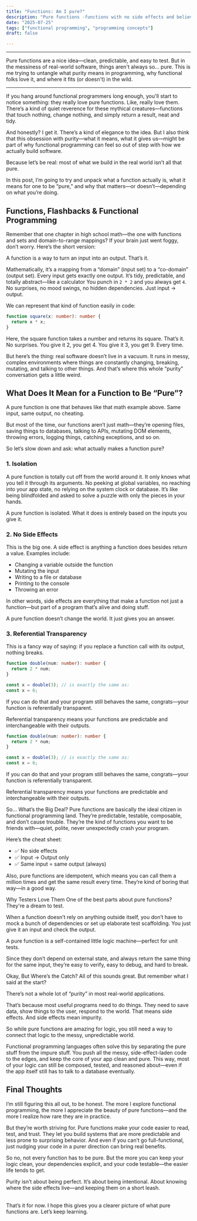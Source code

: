 ```yaml
---
title: "Functions: Am I pure?"
description: "Pure functions -functions with no side effects and believe me functional programming and pure functions have some desirable properties, that are much rather well said than proper implemented"
date: "2025-07-25"
tags: ["functional programming", "programming concepts"]
draft: false

---
```


---


<Callout type="tldr" title="TL;DR:"> Pure functions are a nice idea—clean, predictable, and easy to test. But in the messiness of real-world software, things aren't always so... pure. This is me trying to untangle what purity means in programming, why functional folks love it, and where it fits (or doesn't) in the wild. </Callout>

---

If you hang around functional programmers long enough, you'll start to notice something: they really love pure functions. Like, really love them. There’s a kind of quiet reverence for these mythical creatures—functions that touch nothing, change nothing, and simply return a result, neat and tidy.

And honestly? I get it. There’s a kind of elegance to the idea. But I also think that this obsession with purity—what it means, what it gives us—might be part of why functional programming can feel so out of step with how we actually build software.

Because let’s be real: most of what we build in the real world isn’t all that pure.

In this post, I’m going to try and unpack what a function actually is, what it means for one to be “pure,” and why that matters—or doesn’t—depending on what you’re doing.

## Functions, Flashbacks & Functional Programming
Remember that one chapter in high school math—the one with functions and sets and domain-to-range mappings? If your brain just went foggy, don’t worry. Here’s the short version:

A function is a way to turn an input into an output. That’s it.

Mathematically, it’s a mapping from a “domain” (input set) to a “co-domain” (output set). Every input gets exactly one output. It’s tidy, predictable, and totally abstract—like a calculator You punch in `2 * 2` and you always get `4`. No surprises, no mood swings, no hidden dependencies. Just input → output.

We can represent that kind of function easily in code:

```ts
function square(x: number): number {
  return x * x;
}
```

Here, the square function takes a number and returns its square. That’s it. No surprises. You give it 2, you get 4. You give it 3, you get 9. Every time.

But here’s the thing: real software doesn’t live in a vacuum. It runs in messy, complex environments where things are constantly changing, breaking, mutating, and talking to other things. And that’s where this whole “purity” conversation gets a little weird.

## What Does It Mean for a Function to Be “Pure”?
A pure function is one that behaves like that math example above. Same input, same output, no cheating.

But most of the time, our functions aren’t just math—they’re opening files, saving things to databases, talking to APIs, mutating DOM elements, throwing errors, logging things, catching exceptions, and so on.

So let’s slow down and ask: what actually makes a function pure?

### 1. Isolation
A pure function is totally cut off from the world around it. It only knows what you tell it through its arguments. No peeking at global variables, no reaching into your app state, no relying on the system clock or database. It’s like being blindfolded and asked to solve a puzzle with only the pieces in your hands.

<Callout type="info" title="Note:"> A pure function is isolated. What it does is entirely based on the inputs you give it.</Callout>

### 2. No Side Effects
This is the big one. A side effect is anything a function does besides return a value. Examples include:

- Changing a variable outside the function
- Mutating the input
- Writing to a file or database
- Printing to the console
- Throwing an error

In other words, side effects are everything that make a function not just a function—but part of a program that’s alive and doing stuff.

<Callout type="info" title="Note:">A pure function doesn’t change the world. It just gives you an answer. </Callout>

### 3. Referential Transparency
This is a fancy way of saying: if you replace a function call with its output, nothing breaks.

```ts
function double(num: number): number {
  return 2 * num;
}

const x = double(3); // is exactly the same as:
const x = 6;
```
If you can do that and your program still behaves the same, congrats—your function is referentially transparent.

<Callout type="info" title="Note:">Referential transparency means your functions are predictable and interchangeable with their outputs.</Callout>

```ts
function double(num: number): number {
  return 2 * num;
}

const x = double(3); // is exactly the same as:
const x = 6;
```

If you can do that and your program still behaves the same, congrats—your function is referentially transparent.

<Callout type="info" title="Note:"> Referential transparency means your functions are predictable and interchangeable with their outputs.</Callout>

So... What’s the Big Deal?
Pure functions are basically the ideal citizen in functional programming land. They’re predictable, testable, composable, and don’t cause trouble. They’re the kind of functions you want to be friends with—quiet, polite, never unexpectedly crash your program.

Here’s the cheat sheet:

- ✅ No side effects
- ✅ Input → Output only
- ✅ Same input = same output (always)

Also, pure functions are idempotent, which means you can call them a million times and get the same result every time. They’re kind of boring that way—in a good way.

Why Testers Love Them
One of the best parts about pure functions? They're a dream to test.

When a function doesn’t rely on anything outside itself, you don’t have to mock a bunch of dependencies or set up elaborate test scaffolding. You just give it an input and check the output.

<Callout type="info" title="Note:"> A pure function is a self-contained little logic machine—perfect for unit tests.</Callout>

Since they don’t depend on external state, and always return the same thing for the same input, they’re easy to verify, easy to debug, and hard to break.

Okay, But Where’s the Catch?
All of this sounds great. But remember what I said at the start?

There’s not a whole lot of “purity” in most real-world applications.

That’s because most useful programs need to do things. They need to save data, show things to the user, respond to the world. That means side effects. And side effects mean impurity.

So while pure functions are amazing for logic, you still need a way to connect that logic to the messy, unpredictable world.

Functional programming languages often solve this by separating the pure stuff from the impure stuff. You push all the messy, side-effect-laden code to the edges, and keep the core of your app clean and pure. This way, most of your logic can still be composed, tested, and reasoned about—even if the app itself still has to talk to a database eventually.

## Final Thoughts
I’m still figuring this all out, to be honest. The more I explore functional programming, the more I appreciate the beauty of pure functions—and the more I realize how rare they are in practice.

But they’re worth striving for. Pure functions make your code easier to read, test, and trust. They let you build systems that are more predictable and less prone to surprising behavior. And even if you can’t go full-functional, just nudging your code in a purer direction can bring real benefits.

So no, not every function has to be pure. But the more you can keep your logic clean, your dependencies explicit, and your code testable—the easier life tends to get.

<Callout type="popcorn" title="One last thing:"> Purity isn’t about being perfect. It’s about being intentional. About knowing where the side effects live—and keeping them on a short leash. </Callout>

<br/>
That’s it for now. I hope this gives you a clearer picture of what pure functions are. Let’s keep learning.